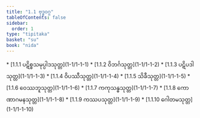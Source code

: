 ```yaml
---
title: "1.1 ဗုဒ္ဓဝဂ္ဂ"
tableOfContents: false
sidebar:
  order: 1
type: "tipitaka"
basket: "su"
book: "nida"
---
```



<DynamicBreadcrumb />



<TableOfContents book="nida" section="1.1">
* [1.1.1 ပဋိစ္စသမုပ္ပါဒသုတ္တ](1-1/1-1-1)
* [1.1.2 ဝိဘင်္ဂသုတ္တ](1-1/1-1-2)
* [1.1.3 ပဋိပဒါသုတ္တ](1-1/1-1-3)
* [1.1.4 ဝိပဿီသုတ္တ](1-1/1-1-4)
* [1.1.5 သိခီသုတ္တ](1-1/1-1-5)
* [1.1.6 ဝေဿဘူသုတ္တ](1-1/1-1-6)
* [1.1.7 ကကုသန္ဓသုတ္တ](1-1/1-1-7)
* [1.1.8 ကောဏာဂမနသုတ္တ](1-1/1-1-8)
* [1.1.9 ကဿပသုတ္တ](1-1/1-1-9)
* [1.1.10 ဂေါတမသုတ္တ](1-1/1-1-10)
</TableOfContents>